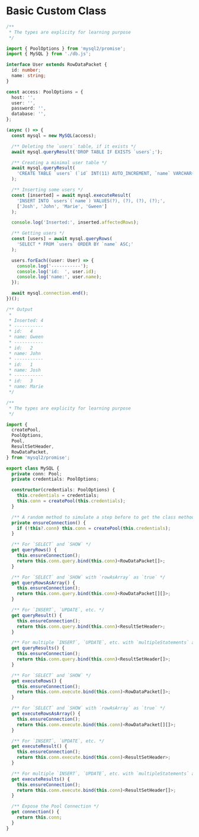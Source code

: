 
# Basic Custom Class

<Tabs>
  <TabItem value='index.ts' default>

```ts
/**
 * The types are explicity for learning purpose
 */

import { PoolOptions } from 'mysql2/promise';
import { MySQL } from './db.js';

interface User extends RowDataPacket {
  id: number;
  name: string;
}

const access: PoolOptions = {
  host: '',
  user: '',
  password: '',
  database: '',
};

(async () => {
  const mysql = new MySQL(access);

  /** Deleting the `users` table, if it exists */
  await mysql.queryResult('DROP TABLE IF EXISTS `users`;');

  /** Creating a minimal user table */
  await mysql.queryResult(
    'CREATE TABLE `users` (`id` INT(11) AUTO_INCREMENT, `name` VARCHAR(50), PRIMARY KEY (`id`));'
  );

  /** Inserting some users */
  const [inserted] = await mysql.executeResult(
    'INSERT INTO `users`(`name`) VALUES(?), (?), (?), (?);',
    ['Josh', 'John', 'Marie', 'Gween']
  );

  console.log('Inserted:', inserted.affectedRows);

  /** Getting users */
  const [users] = await mysql.queryRows(
    'SELECT * FROM `users` ORDER BY `name` ASC;'
  );

  users.forEach((user: User) => {
    console.log('-----------');
    console.log('id:  ', user.id);
    console.log('name:', user.name);
  });

  await mysql.connection.end();
})();

/** Output
 *
 * Inserted: 4
 * -----------
 * id:   4
 * name: Gween
 * -----------
 * id:   2
 * name: John
 * -----------
 * id:   1
 * name: Josh
 * -----------
 * id:   3
 * name: Marie
 */
```

  </TabItem>
  <TabItem value='db.ts'>

```ts
/**
 * The types are explicity for learning purpose
 */

import {
  createPool,
  PoolOptions,
  Pool,
  ResultSetHeader,
  RowDataPacket,
} from 'mysql2/promise';

export class MySQL {
  private conn: Pool;
  private credentials: PoolOptions;

  constructor(credentials: PoolOptions) {
    this.credentials = credentials;
    this.conn = createPool(this.credentials);
  }

  /** A random method to simulate a step before to get the class methods */
  private ensureConnection() {
    if (!this?.conn) this.conn = createPool(this.credentials);
  }

  /** For `SELECT` and `SHOW` */
  get queryRows() {
    this.ensureConnection();
    return this.conn.query.bind(this.conn)<RowDataPacket[]>;
  }

  /** For `SELECT` and `SHOW` with `rowAsArray` as `true` */
  get queryRowsAsArray() {
    this.ensureConnection();
    return this.conn.query.bind(this.conn)<RowDataPacket[][]>;
  }

  /** For `INSERT`, `UPDATE`, etc. */
  get queryResult() {
    this.ensureConnection();
    return this.conn.query.bind(this.conn)<ResultSetHeader>;
  }

  /** For multiple `INSERT`, `UPDATE`, etc. with `multipleStatements` as `true` */
  get queryResults() {
    this.ensureConnection();
    return this.conn.query.bind(this.conn)<ResultSetHeader[]>;
  }

  /** For `SELECT` and `SHOW` */
  get executeRows() {
    this.ensureConnection();
    return this.conn.execute.bind(this.conn)<RowDataPacket[]>;
  }

  /** For `SELECT` and `SHOW` with `rowAsArray` as `true` */
  get executeRowsAsArray() {
    this.ensureConnection();
    return this.conn.execute.bind(this.conn)<RowDataPacket[][]>;
  }

  /** For `INSERT`, `UPDATE`, etc. */
  get executeResult() {
    this.ensureConnection();
    return this.conn.execute.bind(this.conn)<ResultSetHeader>;
  }

  /** For multiple `INSERT`, `UPDATE`, etc. with `multipleStatements` as `true` */
  get executeResults() {
    this.ensureConnection();
    return this.conn.execute.bind(this.conn)<ResultSetHeader[]>;
  }

  /** Expose the Pool Connection */
  get connection() {
    return this.conn;
  }
}
```

  </TabItem>
</Tabs>

